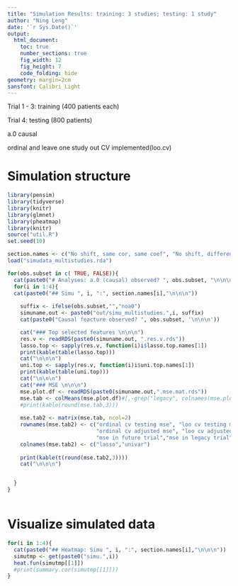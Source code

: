 ```yaml
---
title: "Simulation Results: training: 3 studies; testing: 1 study"
author: "Ning Leng"
date: '`r Sys.Date()`'
output: 
  html_document:
    toc: true
    number_sections: true
    fig_width: 12
    fig_height: 7
    code_folding: hide
geometry: margin=2cm
sansfont: Calibri Light
---
```


Trial 1 - 3: training (400 patients each)

Trial 4: testing (800 patients)

a.0 causal

ordinal and 
leave one study out CV implemented(loo.cv)

# Simulation structure
```r
library(pensim)
library(tidyverse)
library(knitr)
library(glmnet)
library(pheatmap)
library(knitr)
source("util.R")
set.seed(10)

section.names <- c("No shift, same cor, same coef", "No shift, different cor, same coef", "No shift, same cor, diff coef", "With shift, same cor, same coef")
load("simudata_multistudies.rda")


```







```r
for(obs.subset in c( TRUE, FALSE)){
  cat(paste0("# Analyses: a.0 (causal) observed? ", obs.subset, "\n\n\n"))
  for(i in 1:4){
  cat(paste0("## Simu ", i, ":", section.names[i],"\n\n\n"))
  
    suffix <- ifelse(obs.subset,"","noa0")
    simuname.out <- paste0("out/simu_multistudies.",i, suffix)
    cat(paste0("Causal feacture observed? ", obs.subset, '\n\n\n'))

    cat("### Top selected features \n\n\n")
    res.v <- readRDS(paste0(simuname.out, ".res.v.rds"))
    lasso.top <- sapply(res.v, function(i)i$lasso.top.names[1])
    print(kable(table(lasso.top)))
    cat("\n\n\n")
    uni.top <- sapply(res.v, function(i)i$uni.top.names[1])
    print(kable(table(uni.top)))
    cat("\n\n\n")
    cat("### MSE \n\n\n")
    mse.plot.df <- readRDS(paste0(simuname.out,".mse.mat.rds"))
    mse.tab <- colMeans(mse.plot.df)#[,-grep("legacy", colnames(mse.plot.df))]) 
    #print(kable(round(mse.tab,3)))
    
    mse.tab2 <- matrix(mse.tab, ncol=2)
    rownames(mse.tab2) <- c("ordinal cv testing mse", "loo cv testing mse",
                            "ordinal cv adjusted mse", "loo cv adjusted mse",
                            "mse in future trial","mse in legacy trial")
    colnames(mse.tab2) <- c("lasso","univar")
    
    print(kable(t(round(mse.tab2,3))))
    cat("\n\n\n")


  }
}



```

# Visualize simulated data



```r
for(i in 1:4){
  cat(paste0("## Heatmap: Simu ", i, ":", section.names[i],"\n\n\n"))
  simutmp <- get(paste0("simu.",i))
  heat.fun(simutmp[[1]])
  #print(summary.cor(simutmp[[1]]))
}
```



